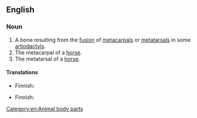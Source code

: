 {{also|cannon-bone}}

==English==

===Noun===
{{en-noun}}

# A bone resulting from the [[fusion]] of [[metacarpal]]s or [[metatarsal]]s in some [[artiodactyl]]s.
# The metacarpal of a [[horse]].
# The metatarsal of a [[horse]].

====Translations====
{{trans-top|metacarpal of a horse}}
* Finnish: {{t|fi|etusääriluu}}
{{trans-mid}}
{{trans-bottom}}

{{trans-top|metatarsal of a horse}}
* Finnish: {{t|fi|takasääriluu}}
{{trans-mid}}
{{trans-bottom}}

[[Category:en:Animal body parts]]